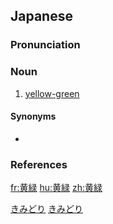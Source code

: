 ==Japanese==
{{ja-kanjitab|き|みどり|yomi=k}}

===Pronunciation===
{{ja-pron|yomi=k|きみどり|acc=2|acc_ref=DJR}}

===Noun===
{{ja-noun|きみどり}}

# [[yellow-green]]

====Synonyms====
* {{ja-r|黄緑色|おうりょくしょく}}

===References===
<references/>

[[Category:ja:Colors|きみどり]]
[[Category:ja:Greens|きみどり]]

[[fr:黄緑]]
[[hu:黄緑]]
[[zh:黄緑]]